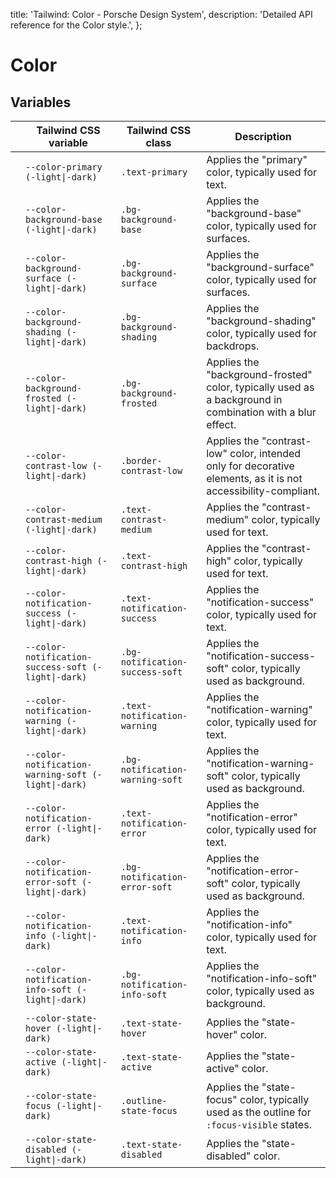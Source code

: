 
  title: 'Tailwind: Color - Porsche Design System',
  description: 'Detailed API reference for the Color style.',
};

# Color

<TableOfContents headings={[]} />

## Variables

|                                                                                                      | Tailwind CSS variable                               | Tailwind CSS class              | Description                                                                                                    |
| ---------------------------------------------------------------------------------------------------- | --------------------------------------------------- | ------------------------------- | -------------------------------------------------------------------------------------------------------------- |
| <div className="bg-primary w-10 h-10 rounded-md border border-contrast-low"></div>                   | `--color-primary (-light\|-dark)`                   | `.text-primary`                 | Applies the "primary" color, typically used for text.                                                          |
| <div className="bg-background-base w-10 h-10 rounded-md border border-contrast-low"></div>           | `--color-background-base (-light\|-dark)`           | `.bg-background-base`           | Applies the "background-base" color, typically used for surfaces.                                              |
| <div className="bg-background-surface w-10 h-10 rounded-md border border-contrast-low"></div>        | `--color-background-surface (-light\|-dark)`        | `.bg-background-surface`        | Applies the "background-surface" color, typically used for surfaces.                                           |
| <div className="bg-background-shading w-10 h-10 rounded-md border border-contrast-low"></div>        | `--color-background-shading (-light\|-dark)`        | `.bg-background-shading`        | Applies the "background-shading" color, typically used for backdrops.                                          |
| <div className="bg-background-frosted w-10 h-10 rounded-md border border-contrast-low"></div>        | `--color-background-frosted (-light\|-dark)`        | `.bg-background-frosted`        | Applies the "background-frosted" color, typically used as a background in combination with a blur effect.      |
| <div className="bg-contrast-low w-10 h-10 rounded-md border border-contrast-low"></div>              | `--color-contrast-low (-light\|-dark)`              | `.border-contrast-low`          | Applies the "contrast-low" color, intended only for decorative elements, as it is not accessibility-compliant. |
| <div className="bg-contrast-medium w-10 h-10 rounded-md border border-contrast-low"></div>           | `--color-contrast-medium (-light\|-dark)`           | `.text-contrast-medium`         | Applies the "contrast-medium" color, typically used for text.                                                  |
| <div className="bg-contrast-high w-10 h-10 rounded-md border border-contrast-low"></div>             | `--color-contrast-high (-light\|-dark)`             | `.text-contrast-high`           | Applies the "contrast-high" color, typically used for text.                                                    |
| <div className="bg-notification-success w-10 h-10 rounded-md border border-contrast-low"></div>      | `--color-notification-success (-light\|-dark)`      | `.text-notification-success`    | Applies the "notification-success" color, typically used for text.                                             |
| <div className="bg-notification-success-soft w-10 h-10 rounded-md border border-contrast-low"></div> | `--color-notification-success-soft (-light\|-dark)` | `.bg-notification-success-soft` | Applies the "notification-success-soft" color, typically used as background.                                   |
| <div className="bg-notification-warning w-10 h-10 rounded-md border border-contrast-low"></div>      | `--color-notification-warning (-light\|-dark)`      | `.text-notification-warning`    | Applies the "notification-warning" color, typically used for text.                                             |
| <div className="bg-notification-warning-soft w-10 h-10 rounded-md border border-contrast-low"></div> | `--color-notification-warning-soft (-light\|-dark)` | `.bg-notification-warning-soft` | Applies the "notification-warning-soft" color, typically used as background.                                   |
| <div className="bg-notification-error w-10 h-10 rounded-md border border-contrast-low"></div>        | `--color-notification-error (-light\|-dark)`        | `.text-notification-error`      | Applies the "notification-error" color, typically used for text.                                               |
| <div className="bg-notification-error-soft w-10 h-10 rounded-md border border-contrast-low"></div>   | `--color-notification-error-soft (-light\|-dark)`   | `.bg-notification-error-soft`   | Applies the "notification-error-soft" color, typically used as background.                                     |
| <div className="bg-notification-info w-10 h-10 rounded-md border border-contrast-low"></div>         | `--color-notification-info (-light\|-dark)`         | `.text-notification-info`       | Applies the "notification-info" color, typically used for text.                                                |
| <div className="bg-notification-info-soft w-10 h-10 rounded-md border border-contrast-low"></div>    | `--color-notification-info-soft (-light\|-dark)`    | `.bg-notification-info-soft`    | Applies the "notification-info-soft" color, typically used as background.                                      |
| <div className="bg-state-hover w-10 h-10 rounded-md border border-contrast-low"></div>               | `--color-state-hover (-light\|-dark)`               | `.text-state-hover`             | Applies the "state-hover" color.                                                                               |
| <div className="bg-state-active w-10 h-10 rounded-md border border-contrast-low"></div>              | `--color-state-active (-light\|-dark)`              | `.text-state-active`            | Applies the "state-active" color.                                                                              |
| <div className="bg-state-focus w-10 h-10 rounded-md border border-contrast-low"></div>               | `--color-state-focus (-light\|-dark)`               | `.outline-state-focus`          | Applies the "state-focus" color, typically used as the outline for `:focus-visible` states.                    |
| <div className="bg-state-disabled w-10 h-10 rounded-md border border-contrast-low"></div>            | `--color-state-disabled (-light\|-dark)`            | `.text-state-disabled`          | Applies the "state-disabled" color.                                                                            |
